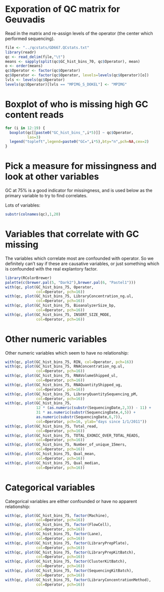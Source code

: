 # Exporation of QC matrix for Geuvadis

Read in the matrix and re-assign levels of the operator (the center
which performed sequencing). 

```r
file <- "../qcstats/GD667.QCstats.txt"
library(readr)
qc <- read_delim(file,"\t")
means <- sapply(split(qc$GC_hist_bins_70, qc$Operator), mean)
o <- order(means)
qc$Operator <- factor(qc$Operator)
qc$Operator <- factor(qc$Operator, levels=levels(qc$Operator)[o])
lvls <- levels(qc$Operator)
levels(qc$Operator)[lvls == "MPIMG_S_DOKEL"] <- "MPIMG"
```

# Boxplot of who is missing high GC content reads

```r
for (i in 12:19) {
  boxplot(qc[[paste0("GC_hist_bins_",i*5)]] ~ qc$Operator,
          las=3)
  legend("topleft",legend=paste0("GC=",i*5),bty="n",pch=NA,cex=2)
}
```

# Pick a measure for missingness and look at other variables

GC at 75% is a good indicator for missingness, and is used below as
the primary variable to try to find correlates.

Lots of variables:

```r
substr(colnames(qc),1,20)
```

# Variables that correlate with GC missing

The variables which correlate most are confounded with operator. So we
definitely can't say if these are causative variables, or just
something which is confounded with the real explantory factor.

```r
library(RColorBrewer)
palette(c(brewer.pal(5, "Dark2"),brewer.pal(6, "Pastel1")))
with(qc, plot(GC_hist_bins_75, Operator,
              col=Operator, pch=16))
with(qc, plot(GC_hist_bins_75, LibraryConcentration_ng.ul,
              col=Operator, pch=16))
with(qc, plot(GC_hist_bins_75, BioanalyzerSize_bp,
              col=Operator, pch=16))
with(qc, plot(GC_hist_bins_75, INSERT_SIZE_MODE,
              col=Operator, pch=16))
```

# Other numeric variables

Other numeric variables which seem to have no relationship:

```r
with(qc, plot(GC_hist_bins_75, RIN, col=Operator, pch=16))
with(qc, plot(GC_hist_bins_75, RNAConcentration_ng.ul,
              col=Operator, pch=16))
with(qc, plot(GC_hist_bins_75, RNAVolumeShipped_ul,
              col=Operator, pch=16))
with(qc, plot(GC_hist_bins_75, RNAQuantityShipped_ug,
              col=Operator, pch=16))
with(qc, plot(GC_hist_bins_75, LibraryQuantitySequencing_pM,
              col=Operator, pch=16))
with(qc, plot(GC_hist_bins_75,
              12 * (as.numeric(substr(SequencingDate,2,3)) - 11) + 
              31 * as.numeric(substr(SequencingDate,4,5)) +
              as.numeric(substr(SequencingDate,6,7)),
              col=Operator, pch=16, ylab="days since 1/1/2011"))
with(qc, plot(GC_hist_bins_75, Total_read,
              col=Operator, pch=16))
with(qc, plot(GC_hist_bins_75, TOTAL_EXONIC_OVER_TOTAL_READS,
              col=Operator, pch=16))
with(qc, plot(GC_hist_bins_75, Number_of_unique_15mers,
              col=Operator, pch=16))
with(qc, plot(GC_hist_bins_75, Qual_mean,
              col=Operator, pch=16))
with(qc, plot(GC_hist_bins_75, Qual_median,
              col=Operator, pch=16))
```

# Categorical variables

Categorical variables are either confounded or have no apparent relationship:

```r
with(qc, plot(GC_hist_bins_75, factor(Machine),
              col=Operator, pch=16))
with(qc, plot(GC_hist_bins_75, factor(FlowCell),
              col=Operator, pch=16))
with(qc, plot(GC_hist_bins_75, factor(Lane),
              col=Operator, pch=16))
with(qc, plot(GC_hist_bins_75, factor(LibraryPrepPlate),
              col=Operator, pch=16))
with(qc, plot(GC_hist_bins_75, factor(LibraryPrepKitBatch),
              col=Operator, pch=16))
with(qc, plot(GC_hist_bins_75, factor(ClusterKitBatch),
              col=Operator, pch=16))
with(qc, plot(GC_hist_bins_75, factor(SequencingKitBatch),
              col=Operator, pch=16))
with(qc, plot(GC_hist_bins_75, factor(LibraryConcentrationMethod),
              col=Operator, pch=16))
```
